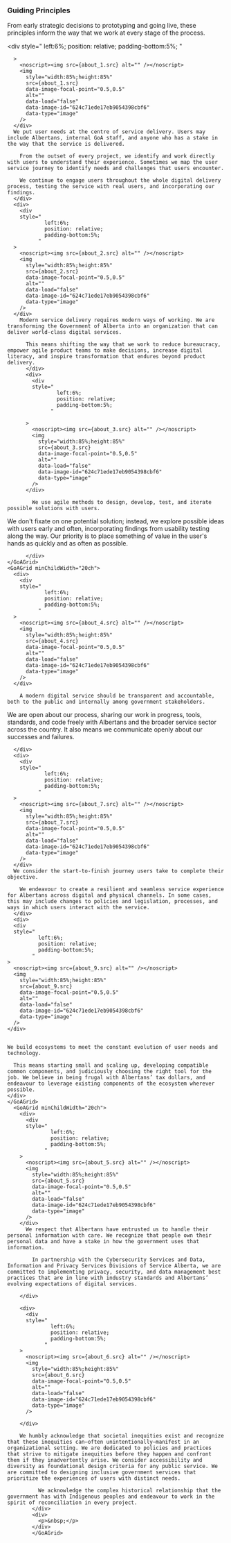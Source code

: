 

### **<span style="color:  var(--goa-color-brand-dark);">Guiding Principles</span>**

From early strategic decisions to prototyping and going live, these principles inform the way that we work at every stage of the process.
    <GoAGrid minChildWidth="20ch">
      <div>
        <div
        style="
                left:6%;
                position: relative;
                padding-bottom:5%;
              "
       
      >
        <noscript><img src={about_1.src} alt="" /></noscript>
        <img
          style="width:85%;height:85%"
          src={about_1.src}
          data-image-focal-point="0.5,0.5"
          alt=""
          data-load="false"
          data-image-id="624c71ede17eb9054398cbf6"
          data-type="image"
        />
      </div>
      We put user needs at the centre of service delivery. Users may include Albertans, internal GoA staff, and anyone who has a stake in the way that the service is delivered.

        From the outset of every project, we identify and work directly with users to understand their experience. Sometimes we map the user service journey to identify needs and challenges that users encounter.
        
        We continue to engage users throughout the whole digital delivery process, testing the service with real users, and incorporating our findings.
      </div>
      <div>
        <div
        style="
                left:6%;
                position: relative;
                padding-bottom:5%;
              "
      >
        <noscript><img src={about_2.src} alt="" /></noscript>
        <img
          style="width:85%;height:85%"
          src={about_2.src}
          data-image-focal-point="0.5,0.5"
          alt=""
          data-load="false"
          data-image-id="624c71ede17eb9054398cbf6"
          data-type="image"
        />
      </div>
        Modern service delivery requires modern ways of working. We are transforming the Government of Alberta into an organization that can deliver world-class digital services.

          This means shifting the way that we work to reduce bureaucracy, empower agile product teams to make decisions, increase digital literacy, and inspire transformation that endures beyond product delivery.
          </div>
          <div>
            <div
            style="
                    left:6%;
                    position: relative;
                    padding-bottom:5%;
                  "
  
          >
            <noscript><img src={about_3.src} alt="" /></noscript>
            <img
              style="width:85%;height:85%"
              src={about_3.src}
              data-image-focal-point="0.5,0.5"
              alt=""
              data-load="false"
              data-image-id="624c71ede17eb9054398cbf6"
              data-type="image"
            />
          </div>
          
            We use agile methods to design, develop, test, and iterate possible solutions with users.

We don't fixate on one potential solution; instead, we explore possible ideas with users early and often, incorporating findings from usability testing along the way. Our priority is to place something of value in the user's hands as quickly and as often as possible.
          
          </div>
    </GoAGrid>
    <GoAGrid minChildWidth="20ch">
      <div>
        <div
        style="
                left:6%;
                position: relative;
                padding-bottom:5%;
              "
      >
        <noscript><img src={about_4.src} alt="" /></noscript>
        <img
          style="width:85%;height:85%"
          src={about_4.src}
          data-image-focal-point="0.5,0.5"
          alt=""
          data-load="false"
          data-image-id="624c71ede17eb9054398cbf6"
          data-type="image"
        />
      </div>
    
        A modern digital service should be transparent and accountable, both to the public and internally among government stakeholders. 

We are open about our process, sharing our work in progress, tools, standards, and code freely with Albertans and the broader service sector across the country. It also means we communicate openly about our successes and failures.
      
      </div>
      <div>
        <div
        style="
                left:6%;
                position: relative;
                padding-bottom:5%;
              "
      >
        <noscript><img src={about_7.src} alt="" /></noscript>
        <img
          style="width:85%;height:85%"
          src={about_7.src}
          data-image-focal-point="0.5,0.5"
          alt=""
          data-load="false"
          data-image-id="624c71ede17eb9054398cbf6"
          data-type="image"
        />
      </div>
      We consider the start-to-finish journey users take to complete their objective. 

        We endeavour to create a resilient and seamless service experience for Albertans across digital and physical channels. In some cases, this may include changes to policies and legislation, processes, and ways in which users interact with the service.
      </div>
      <div>
      <div
      style="
              left:6%;
              position: relative;
              padding-bottom:5%;
            "
    >
      <noscript><img src={about_9.src} alt="" /></noscript>
      <img
        style="width:85%;height:85%"
        src={about_9.src}
        data-image-focal-point="0.5,0.5"
        alt=""
        data-load="false"
        data-image-id="624c71ede17eb9054398cbf6"
        data-type="image"
      />
    </div>
  
     
    We build ecosystems to meet the constant evolution of user needs and technology. 

      This means starting small and scaling up, developing compatible common components, and judiciously choosing the right tool for the job. We believe in being frugal with Albertans’ tax dollars, and endeavour to leverage existing components of the ecosystem wherever possible.
    </div>  
    </GoAGrid>
      <GoAGrid minChildWidth="20ch">
        <div>
          <div
          style="
                  left:6%;
                  position: relative;
                  padding-bottom:5%;
                "
        >
          <noscript><img src={about_5.src} alt="" /></noscript>
          <img
            style="width:85%;height:85%"
            src={about_5.src}
            data-image-focal-point="0.5,0.5"
            alt=""
            data-load="false"
            data-image-id="624c71ede17eb9054398cbf6"
            data-type="image"
          />
        </div>
          We respect that Albertans have entrusted us to handle their personal information with care. We recognize that people own their personal data and have a stake in how the government uses that information.

            In partnership with the Cybersecurity Services and Data, Information and Privacy Services Divisions of Service Alberta, we are committed to implementing privacy, security, and data management best practices that are in line with industry standards and Albertans’ evolving expectations of digital services.
            
        </div>
        
        <div>
          <div
          style="
                  left:6%;
                  position: relative;
                  padding-bottom:5%;
                "
        >
          <noscript><img src={about_6.src} alt="" /></noscript>
          <img
            style="width:85%;height:85%"
            src={about_6.src}
            data-image-focal-point="0.5,0.5"
            alt=""
            data-load="false"
            data-image-id="624c71ede17eb9054398cbf6"
            data-type="image"
          />
       
        </div>
        
        We humbly acknowledge that societal inequities exist and recognize that these inequities can—often unintentionally—manifest in an organizational setting. We are dedicated to policies and practices that strive to mitigate inequities before they happen and confront them if they inadvertently arise. We consider accessibility and diversity as foundational design criteria for any public service. We are committed to designing inclusive government services that prioritize the experiences of users with distinct needs.

              We acknowledge the complex historical relationship that the government has with Indigenous peoples and endeavour to work in the spirit of reconciliation in every project.
            </div>
            <div>
              <p>&nbsp;</p>
            </div>
            </GoAGrid>